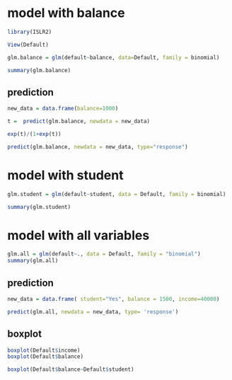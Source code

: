 
# model with balance
```r
library(ISLR2)

View(Default)

glm.balance = glm(default~balance, data=Default, family = binomial)

summary(glm.balance)
```
## prediction
```r
new_data = data.frame(balance=1000)
```


```r
t =  predict(glm.balance, newdata = new_data)

exp(t)/(1+exp(t))
```


```r
predict(glm.balance, newdata = new_data, type="response")
```
# model with student
```r
glm.student = glm(default~student, data = Default, family = binomial)

summary(glm.student)
```
# model with all variables
```r
glm.all = glm(default~., data = Default, family = "binomial")
summary(glm.all)
```
## prediction
```r
new_data = data.frame( student="Yes", balance = 1500, income=40000)

predict(glm.all, newdata = new_data, type= 'response')

```


## boxplot
```r
boxplot(Default$income)
boxplot(Default$balance)
```

```r
boxplot(Default$balance~Default$student)
```















